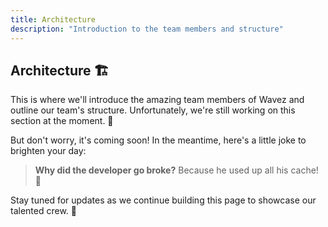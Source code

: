 ```yaml
---
title: Architecture
description: "Introduction to the team members and structure"
---
```


## Architecture 🏗️

This is where we'll introduce the amazing team members of Wavez and outline our team's structure. Unfortunately, we're still working on this section at the moment. 🤔

But don't worry, it's coming soon! In the meantime, here's a little joke to brighten your day:

> **Why did the developer go broke?**
> Because he used up all his cache! 💸

Stay tuned for updates as we continue building this page to showcase our talented crew. 🌊

